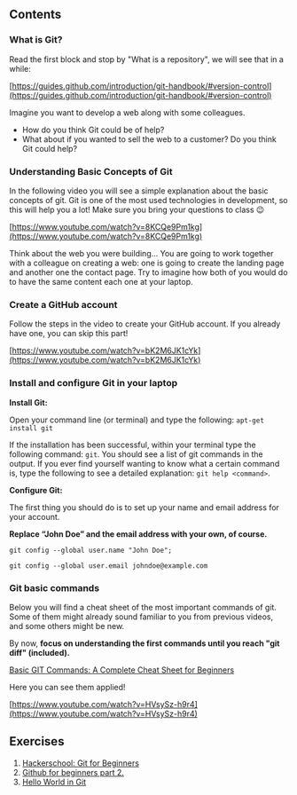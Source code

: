 ## Contents

### What is Git?

Read the first block and stop by "What is a repository", we will see that in a while:

[https://guides.github.com/introduction/git-handbook/#version-control](https://guides.github.com/introduction/git-handbook/#version-control)

Imagine you want to develop a web along with some colleagues.

- How do you think Git could be of help?
- What about if you wanted to sell the web to a customer? Do you think Git could help?

### Understanding Basic Concepts of Git

In the following video you will see a simple explanation about the basic concepts of git. Git is one of the most used technologies in development, so this will help you a lot! Make sure you bring your questions to class 😉

[https://www.youtube.com/watch?v=8KCQe9Pm1kg](https://www.youtube.com/watch?v=8KCQe9Pm1kg)

Think about the web you were building... You are going to work together with a colleague on creating a web: one is going to create the landing page and another one the contact page.  Try to imagine how both of you would do to have the same content each one at your laptop.

### Create a GitHub account

Follow the steps in the video to create your GitHub account. If you already have one, you can skip this part!

[https://www.youtube.com/watch?v=bK2M6JK1cYk](https://www.youtube.com/watch?v=bK2M6JK1cYk)

### Install and configure Git in your laptop

**Install Git:**

Open your command line (or terminal) and type the following: `apt-get install git`

If the installation has been successful, within your terminal type the following command: `git`. You should see a list of git commands in the output. If you ever find yourself wanting to know what a certain command is, type the following to see a detailed explanation: `git help <command>`.

**Configure Git:**

The first thing you should do is to set up your name and email address for your account.

 **Replace “John Doe” and the email address with your own, of course.**

`git config --global user.name "John Doe";`

`git config --global user.email johndoe@example.com`

### Git basic commands

Below you will find a cheat sheet of the most important commands of git. Some of them might already sound familiar to you from previous videos, and some others might be new.

By now, **focus on understanding the first commands until you reach "git diff" (included).**

[Basic GIT Commands: A Complete Cheat Sheet for Beginners](https://www.hostinger.com/tutorials/basic-git-commands)

Here you can see them applied!

[https://www.youtube.com/watch?v=HVsySz-h9r4](https://www.youtube.com/watch?v=HVsySz-h9r4)

## Exercises

1. [Hackerschool: Git for Beginners](https://www.youtube.com/watch?v=pyPfNOs7vGk)
2. [Github for beginners part 2.](https://readwrite.com/2013/10/02/github-for-beginners-part-2/)
3. [Hello World in Git](https://guides.github.com/activities/hello-world/)